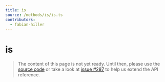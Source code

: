 ```yaml
---
title: is
source: /methods/is/is.ts
contributors:
  - fabian-hiller
---
```


# is

> The content of this page is not yet ready. Until then, please use the [source code](https://github.com/fabian-hiller/valibot/blob/main/library/src/methods/is/is.ts) or take a look at [issue #287](https://github.com/fabian-hiller/valibot/issues/287) to help us extend the API reference.
